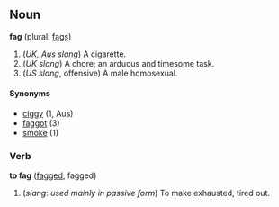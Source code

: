 ==Noun==
'''fag''' (plural: [[fags]])

# (''UK, Aus slang'') A cigarette.
# (''UK slang'') A chore; an arduous and timesome task.
# (''US slang'', offensive) A male homosexual.

====Synonyms====
*[[ciggy]] (1, Aus)
*[[faggot]] (3)
*[[smoke]] (1)

===Verb===
'''to fag''' ([[fagged]], fagged)

# (''slang'': ''used mainly in passive form'') To make exhausted, tired out.